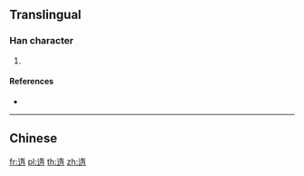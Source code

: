 {{character info/new}}
==Translingual==

===Han character===
{{Han char|rn=162|rad=辵|as=09|sn=13|four=|canj=YKMB|ids=⿺辶⿱左月}}

# {{defn|Han|sort=辵09}}

====References====
* {{Han ref|kx=1260.240|dkj=38980|dj=1750.260|hdz=63857.020|uh=9040|ud=36928}}

----

==Chinese==
{{zh-see|隨|v}}

[[fr:遀]]
[[pl:遀]]
[[th:遀]]
[[zh:遀]]